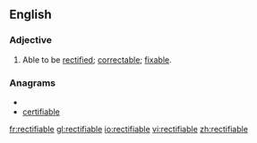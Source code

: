 ==English==
===Adjective===
{{en-adj}}
# Able to be [[rectify|rectified]]; [[correctable]]; [[fixable]].

===Anagrams===
* {{alphagram|abceefiilrt}}
* [[certifiable#English|certifiable]]

[[fr:rectifiable]]
[[gl:rectifiable]]
[[io:rectifiable]]
[[vi:rectifiable]]
[[zh:rectifiable]]